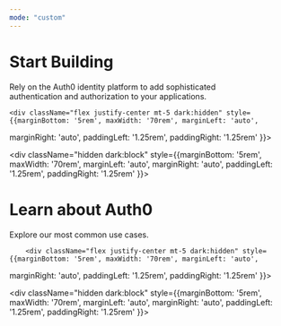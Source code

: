 ```yaml
---
mode: "custom"
---
```



<BgImage/>
<div className="gap-5 flex justify-center p-6">
  <div className="w-[min(860px,90vw)] text-center px-6 py-12">
    <h1 className="mb-5 font-inter text-5xl text-center text-gray-900 dark:text-white">Start Building</h1>
    <p className="mt-4 mb-10 font-inter font-normal text-body-l leading-body-l tracking-body-l text-center text-gray-600 max-w-2xl mx-auto dark:text-white">
      Rely on the Auth0 identity platform to add sophisticated <br /> authentication and authorization to your applications.
    </p>

    <div className="flex justify-center mt-5 dark:hidden" style={{marginBottom: '5rem', maxWidth: '70rem', marginLeft: 'auto',
marginRight: 'auto', paddingLeft: '1.25rem',
paddingRight: '1.25rem' }}>
      <Columns cols={4}>
        <HeroCard title="Native/Mobile App" img="https://mintlify-assets.b-cdn.net/auth0/light-mobile.svg" description="Mobile or Desktop app that runs natively on a device" example="e.g., iOS, Android" href="#" />
        <HeroCard title="Single Page App" img="https://mintlify-assets.b-cdn.net/auth0/light-single.svg" description="JavaScript web app that runs in the browser" example="e.g., React, Vue" href="#" />
        <HeroCard title="Regular Web App" img="https://mintlify-assets.b-cdn.net/auth0/light-reg.svg" description="Traditional web app that runs on the server" example="e.g., React, Vue" href="#" />
        <HeroCard title="Backend/API" img="https://mintlify-assets.b-cdn.net/auth0/light-backend.svg" description="An API or service protected by Auth0" example="e.g., Node.js, Python" href="#" />
      </Columns>
    </div>
    <div className="hidden dark:block" style={{marginBottom: '5rem', maxWidth: '70rem', marginLeft: 'auto',
marginRight: 'auto', paddingLeft: '1.25rem',
paddingRight: '1.25rem' }}>
      <Columns cols={4}>
        <HeroCard title="Native/Mobile App" img="https://mintlify-assets.b-cdn.net/auth0/dark-mobile.svg" description="Mobile or Desktop app that runs natively on a device" example="e.g., iOS, Android" href="#" />
        <HeroCard title="Single Page App" img="https://mintlify-assets.b-cdn.net/auth0/dark-single.svg" description="JavaScript web app that runs in the browser" example="e.g., React, Vue" href="#" />
        <HeroCard title="Regular Web App" img="https://mintlify-assets.b-cdn.net/auth0/dark-reg.svg" description="Traditional web app that runs on the server" example="e.g., React, Vue" href="#" />
        <HeroCard title="Backend/API" img="https://mintlify-assets.b-cdn.net/auth0/dark-backend.svg" description="An API or service protected by Auth0" example="e.g., Node.js, Python" href="#" />
      </Columns>
    </div>
  </div>
</div>
<div style={{height: '2px', width: '100%', background: 'linear-gradient(to right, var(--dash-color, #ccc) 50%, transparent 50%)', backgroundSize: '16px 2px', margin: '20px 0', marginBottom: '1rem', maxWidth: '70rem', marginLeft: 'auto',
marginRight: 'auto', paddingLeft: '1.25rem',
paddingRight: '1.25rem' }} />

<div className="gap-5 flex justify-center p-6 ">
      <div className="w-[min(860px,90vw)] text-center px-6 py-12">
        <h1 className="mb-5 font-inter text-2xl text-center text-gray-900 dark:text-white">Learn about Auth0</h1>
        <p className="mt-4 mb-10 font-inter font-normal text-body-l leading-body-l tracking-body-l text-center text-gray-600 max-w-2xl mx-auto dark:text-white">
          Explore our most common use cases.
        </p>

        <div className="flex justify-center mt-5 dark:hidden" style={{marginBottom: '5rem', maxWidth: '70rem', marginLeft: 'auto',
  marginRight: 'auto', paddingLeft: '1.25rem',
  paddingRight: '1.25rem' }}>
          <Columns cols={2}>
            <UseCaseCard title="Get Started" img="https://mintlify-assets.b-cdn.net/auth0/bolt-light.svg" description="Learn the basics and begin building your authentication solution." href="/docs/get-started" />
            <UseCaseCard title="Authenticate" img="https://mintlify-assets.b-cdn.net/auth0/lock-light.svg" description="Define how your applications and APIs verify the identity of a user or device."  href="/docs/authenticate" />
            <UseCaseCard title="Manage Users" img="https://mintlify-assets.b-cdn.net/auth0/users-light.svg" description="Store and manage custom details about your users." href="/docs/manage-users" />
            <UseCaseCard title="Customize" img="https://mintlify-assets.b-cdn.net/auth0/custom-light.svg" description="Customize Auth0 using your own branding and extend our functionality to solve your unique identity needs." href="/docs/customize" />
            <UseCaseCard title="Secure" img="https://mintlify-assets.b-cdn.net/auth0/shield-light.svg" description="Add multi-factor authentication and defend your application from bots, suspicious IPs, and password breaches." href="/docs/secure" />
            <UseCaseCard title="Deploy & Monitor" img="https://mintlify-assets.b-cdn.net/auth0/deploy-light.svg" description="Deploy Auth0 for your applications and monitor system health and events." href="/docs/deploy-and-monitor" />
            <UseCaseCard title="Troubleshoot" img="https://mintlify-assets.b-cdn.net/auth0/tube-light.svg" description="Troubleshoot challenges, learn about Auth0’s different levels of support, and get help." href="/docs/troubleshoot" />
          </Columns>
        </div>
        <div className="hidden dark:block" style={{marginBottom: '5rem', maxWidth: '70rem', marginLeft: 'auto',
  marginRight: 'auto', paddingLeft: '1.25rem',
  paddingRight: '1.25rem' }}>
          <Columns cols={2}>
            <UseCaseCard title="Get Started" img="https://mintlify-assets.b-cdn.net/auth0/bolt-dark.svg" description="Learn the basics and begin building your authentication solution." href="/docs/get-started" />
            <UseCaseCard title="Authenticate" img="https://mintlify-assets.b-cdn.net/auth0/lock-dark.svg" description="Define how your applications and APIs verify the identity of a user or device."  href="/docs/authenticate" />
            <UseCaseCard title="Manage Users" img="https://mintlify-assets.b-cdn.net/auth0/users-dark.svg" description="Store and manage custom details about your users." href="/docs/manage-users" />
            <UseCaseCard title="Customize" img="https://mintlify-assets.b-cdn.net/auth0/custom-dark.svg" description="Customize Auth0 using your own branding and extend our functionality to solve your unique identity needs." href="/docs/customize" />
            <UseCaseCard title="Secure" img="https://mintlify-assets.b-cdn.net/auth0/shield-dark.svg" description="Add multi-factor authentication and defend your application from bots, suspicious IPs, and password breaches." href="/docs/secure" />
            <UseCaseCard title="Deploy & Monitor" img="https://mintlify-assets.b-cdn.net/auth0/deploy-dark.svg" description="Deploy Auth0 for your applications and monitor system health and events." href="/docs/deploy-and-monitor" />
            <UseCaseCard title="Troubleshoot" img="https://mintlify-assets.b-cdn.net/auth0/tube-dark.svg" description="Troubleshoot challenges, learn about Auth0’s different levels of support, and get help." href="/docs/troubleshoot" />
          </Columns>
        </div>
      </div>
</div>